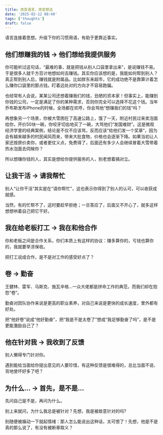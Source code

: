 ```yaml
---
title: 改变语言，改变想法
date: '2025-02-12 08:40'
tags: ['thoughts']
draft: false
---
```


语言连接着思想。升级下你的习惯用语，有助于更靠近事实。

## 他们想赚我的钱 -> 他们想给我提供服务

你可能听过这句话，“最难的事，就是把钱从别人口袋里拿出来”，是说赚钱不易。于是很多人就千方百计地想如何去赚钱。其实你应该想的是，我能如何帮到别人？真正帮到别人后，赚钱就是附属品。比如胖东来超市，它的成功绝不是靠算计着怎么赚你口袋里的那点钱。盯着远处对的方向才不容易跑偏。

也经常有人会说，某某公司还想着赚我们的钱，丑陋的资本家！但事实上，能赚到你钱的公司，一定是满足了你的某种需求，否则你完全可以选择不花这个钱。当年乔布斯发布iPhone的时候，全场都在欢呼，你会骂他“想赚我们的钱”吗？

再想象另一个场景，你被大雪困在了高速公路上，饿了一天，附近村民过来卖泡面给你，开价50块一碗，你咬牙切齿地买了一碗，大骂他们“发国难财”。这是微观经济学里的经典案例，结论是不仅不应该骂，反而应该“给他们发一个奖章”，因为会有越来越多的村民闻风而来，带来大批食物，价格也会逐渐下降。如果当初让人家还按原价卖你，或者更仗义点，免费得了，后面还有多少人会继续冒着大雪带着热水泡面去伺候你？

所以想赚你钱的人，其实是想给你提供服务的人，别老想着搞对立。

## 让我干活 -> 请我帮忙

别人“让你干活”其实是在“请你帮忙”，这也表示你得到了别人的认可，可以收获成就感。

当然，有的忙帮不了，这时要趁早拒绝；一旦答应了，后面又不开心了，就多这样想想哄着自己把它干好。

## 我在给老板打工 -> 我在和他合作

你和老板之间是合作关系，你们本质上有这样的协议：赚多算你的，亏钱也算你的，我就要旱涝保收。

把打工说成合作，是不是对工作的感受好点了？

## 卷 -> 勤奋

王健林、雷军、马斯克、施瓦辛格...一众大佬都是拼命工作的典范，而我们却在抱怨“卷”。

勤奋对团队协作来说是更高的职业素养，对自己来说是更快的成长速度，里外都有好处。

把“他好卷”说成“他好勤奋”，把“我是不是太卷了”想成“我足够勤奋了吗”，是不是更能激励自己了？

## 他在针对我 -> 我收到了反馈

别人懒得专门针对你。

遇到能给当面给你提出意见的人要珍惜，有这种反馈是很难得的，总比当面不说、背地使坏好多了吧？

## 为什么... -> 首先，是不是...

先问自己是不是，再问为什么。

别上来就问，为什么我总是被针对？先想，我是被故意针对的吗?

别随便被煽动一下就起情绪：那人怎么能说出这种话，太可恨了！先想，他是不是真的那么说了，有没有被断章取义？
